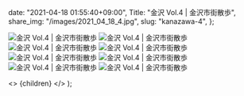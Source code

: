 
  date: "2021-04-18 01:55:40+09:00",
  Title: "金沢 Vol.4 | 金沢市街散歩",
  share_img: "/images/2021_04_18_4.jpg",
  slug: "kanazawa-4",
};

![金沢 Vol.4 | 金沢市街散歩](/images/2021_04_18_1.jpg)
![金沢 Vol.4 | 金沢市街散歩](/images/2021_04_18_2.jpg)
![金沢 Vol.4 | 金沢市街散歩](/images/2021_04_18_3.jpg)
![金沢 Vol.4 | 金沢市街散歩](/images/2021_04_18_4.jpg)
![金沢 Vol.4 | 金沢市街散歩](/images/2021_04_18_5.jpg)
![金沢 Vol.4 | 金沢市街散歩](/images/2021_04_18_6.jpg)
![金沢 Vol.4 | 金沢市街散歩](/images/2021_04_18_7.jpg)
![金沢 Vol.4 | 金沢市街散歩](/images/2021_04_18_8.jpg)

  <>
    <Head>
      <title>{meta.Title} | 異郷好実</title>
    </Head>
    <PostLayout meta={meta}>{children}</PostLayout>
  </>
);
